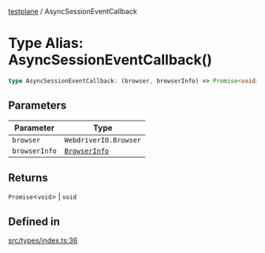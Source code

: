 [testplane](../README.mdx) / AsyncSessionEventCallback

# Type Alias: AsyncSessionEventCallback()

```ts
type AsyncSessionEventCallback: (browser, browserInfo) => Promise<void> | void;
```

## Parameters

| Parameter | Type |
| ------ | ------ |
| `browser` | `WebdriverIO.Browser` |
| `browserInfo` | [`BrowserInfo`](../interfaces/BrowserInfo.mdx) |

## Returns

`Promise`\<`void`\> \| `void`

## Defined in

[src/types/index.ts:36](https://github.com/gemini-testing/testplane/blob/57d0b182c37e21d8bdf52acbb137a028841767af/src/types/index.ts#L36)
